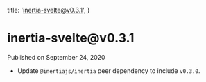 
  title: 'inertia-svelte@v0.3.1',
}

<h1>inertia-svelte@v0.3.1</h1>

<div className="-mt-8 mb-12 text-base font-medium text-gray-600">Published on September 24, 2020</div>

- Update `@inertiajs/inertia` peer dependency to include `v0.3.0`.
